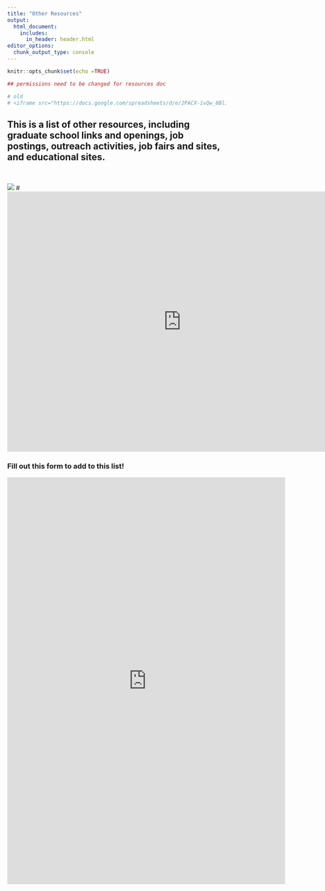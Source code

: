 ```yaml
---
title: "Other Resources"
output:
  html_document:
    includes:
      in_header: header.html
editor_options: 
  chunk_output_type: console
---
```


```r
knitr::opts_chunk$set(echo =TRUE)

## permissions need to be changed for resources doc

# old
# <iframe src="https://docs.google.com/spreadsheets/d/e/2PACX-1vQw_8BlirAdSCI6Yxwo2_zT35bTf6TC3NhBXmP1QcuqZlDrWTx1vGHxHpxC5NXtHpdSzgvGKNbQu6I9/pubhtml" style="border: 0" frameborder="0" scrolling="no"></iframe>
```

## This is a list of other resources, including graduate school links and openings, job postings, outreach activities, job fairs and sites, and educational sites.
<br>

<div class="h_iframe">
<img class="ratio" src="http://placehold.it/16x12"/>
# <iframe src="https://docs.google.com/spreadsheets/d/1VQmUCT428S7CF46YtVQ9vHxK6tItmw9OFmCNyZ9BiRc/edit?usp=sharing" style="border: 0" frameborder="0" width="800" height="600" scrolling="no"></iframe>
</div>

### Fill out this form to add to this list!

<iframe src="https://docs.google.com/forms/d/e/1FAIpQLSdcazXdVNRQjkwROOPvCitUI1WQVjkd6r35_svBgVhxttXNNw/viewform?embedded=true" width="640" height="938" frameborder="0" marginheight="0" marginwidth="0">Loading…</iframe>

